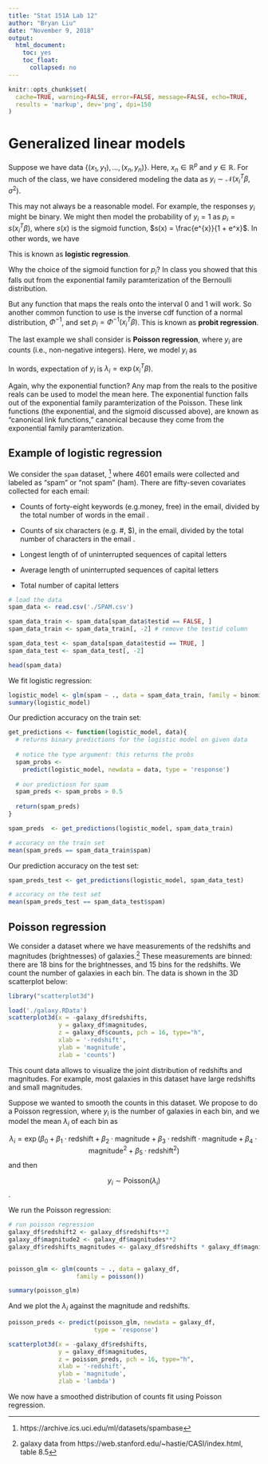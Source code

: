 ```yaml
---
title: "Stat 151A Lab 12"
author: "Bryan Liu"
date: "November 9, 2018"
output:
  html_document:
    toc: yes
    toc_float:
      collapsed: no
---
```


```r
knitr::opts_chunk$set(
  cache=TRUE, warning=FALSE, error=FALSE, message=FALSE, echo=TRUE, 
  results = 'markup', dev='png', dpi=150
)
```

# Generalized linear models

Suppose we have data $\{(x_1, y_1), ..., (x_n, y_n)\}$. Here, $x_n\in\mathbb{R}^p$ and $y\in \mathbb{R}$. For much of the class, we have considered modeling the data as $y_i \sim \mathcal{N}(x_i^T\beta, \sigma^2)$.

This may not always be a reasonable model. For example, the responses $y_i$ might be binary. We might then model the probability of $y_i = 1$ as 
$p_i = s(x_i^T\beta)$, where $s(x)$ is the sigmoid function, $s(x) = \frac{e^{x}}{1 + e^x}$. In other words, we have 

\begin{align}
y_i \sim \text{Bernoulli}\big(p_i = s(x_i^T\beta)\big)
\end{align}

This is known as **logistic regression**. 

Why the choice of the sigmoid function for $p_i$? In class you showed that this falls out from the exponential family paramterization of the Bernoulli distribution. 

But any function that maps the reals onto the interval 0 and 1 will work. So another common function to use is the inverse cdf function of a normal distribution, 
$\Phi^{-1}$, and set $p_i = \Phi^{-1}(x_i^T\beta)$. This is known as **probit regression**. 

The last example we shall consider is **Poisson regression**, where $y_i$ are counts (i.e., non-negative integers). Here, we model $y_i$ as 
\begin{align}
y_i \sim \text{Poisson}(\lambda_i = \exp(x_i^T\beta))
\end{align}

In words, expectation of $y_i$ is $\lambda_i = \exp(x_i^T\beta)$. 

Again, why the exponential function? Any map from the reals to the positive reals can be used to model the mean here. The exponential function falls out of the exponential family paramterization of the Poisson. These link functions (the exponential, and the sigmoid discussed above), are known as "canonical link functions," canonical because they come from the exponential family paramterization. 

## Example of logistic regression 

We consider the `spam` dataset, [^1] where 4601 emails were collected and labeled as "spam" or "not spam" (ham). There are fifty-seven covariates collected for each email: 

[^1]: https://archive.ics.uci.edu/ml/datasets/spambase

* Counts of forty-eight keywords (e.g.money, free) in the email, divided by the total number of words in the email . 

* Counts of six characters (e.g. #, $), in the email, divided by the total number of characters in the email . 

* Longest length of of uninterrupted sequences of capital letters

* Average length of uninterrupted sequences of capital letters

* Total number of capital letters

```r
# load the data
spam_data <- read.csv('./SPAM.csv')

spam_data_train <- spam_data[spam_data$testid == FALSE, ]
spam_data_train <- spam_data_train[, -2] # remove the testid column

spam_data_test <- spam_data[spam_data$testid == TRUE, ]
spam_data_test <- spam_data_test[, -2]

head(spam_data)
```

We fit logistic regression: 
```r
logistic_model <- glm(spam ~ ., data = spam_data_train, family = binomial)
summary(logistic_model)
```

Our prediction accuracy on the train set: 

```r

get_predictions <- function(logistic_model, data){
  # returns binary predictions for the logistic model on given data
  
  # notice the type argument: this returns the probs
  spam_probs <- 
    predict(logistic_model, newdata = data, type = 'response')
  
  # our predictiosn for spam
  spam_preds <- spam_probs > 0.5 
  
  return(spam_preds)
}

spam_preds  <- get_predictions(logistic_model, spam_data_train)

# accuracy on the train set 
mean(spam_preds == spam_data_train$spam)
```
Our prediction accuracy on the test set: 
```r
spam_preds_test <- get_predictions(logistic_model, spam_data_test)

# accuracy on the test set 
mean(spam_preds_test == spam_data_test$spam)
```

## Poisson regression 

We consider a dataset where we have measurements of the redshifts and magnitudes (brightnesses) of galaxies.[^2] These measurements are binned: there are 18 bins for the brightnesses, and 15 bins for the redshifts. We count the number of galaxies in each bin. The data is shown in the 3D scatterplot below: 

[^2]: galaxy data from https://web.stanford.edu/~hastie/CASI/index.html, table 8.5

```r
library("scatterplot3d") 

load('./galaxy.RData')
scatterplot3d(x = -galaxy_df$redshifts, 
              y = galaxy_df$magnitudes, 
              z = galaxy_df$counts, pch = 16, type="h", 
              xlab = '-redshift', 
              ylab = 'magnitude', 
              zlab = 'counts')

```

This count data allows to visualize the joint distribution of redshifts and magnitudes. For example, most galaxies in this dataset have large redshifts and small magnitudes. 

Suppose we wanted to smooth the counts in this dataset. We propose to do a Poisson regression, where $y_i$ is the number of galaxies in each bin, and we model the mean $\lambda_i$ of each bin as 

$$
\lambda_i = \exp(\beta_0 + \beta_1 \cdot \text{redshift} + \beta_2 \cdot \text{magnitude} + \beta_3 \cdot \text{redshift} \cdot \text{magnitude} + 
                \beta_4 \cdot \text{magnitude}^2 + \beta_5 \cdot \text{redshift}^2 )
$$
and then 

$$ 
y_i \sim \text{Poisson}(\lambda_i)
$$. 

We run the Poisson regression: 
```r
# run poisson regression 
galaxy_df$redshift2 <- galaxy_df$redshifts**2
galaxy_df$magnitude2 <- galaxy_df$magnitudes**2
galaxy_df$redshifts_magnitudes <- galaxy_df$redshifts * galaxy_df$magnitudes
  

poisson_glm <- glm(counts ~ ., data = galaxy_df, 
                   family = poisson())

summary(poisson_glm)
```

And we plot the $\lambda_i$ against the magnitude and redshifts.
```r
poisson_preds <- predict(poisson_glm, newdata = galaxy_df, 
                        type = 'response')

scatterplot3d(x = -galaxy_df$redshifts, 
              y = galaxy_df$magnitudes, 
              z = poisson_preds, pch = 16, type="h", 
              xlab = '-redshift', 
              ylab = 'magnitude', 
              zlab = 'lambda')
```

We now have a smoothed distribution of counts fit using Poisson regression. 